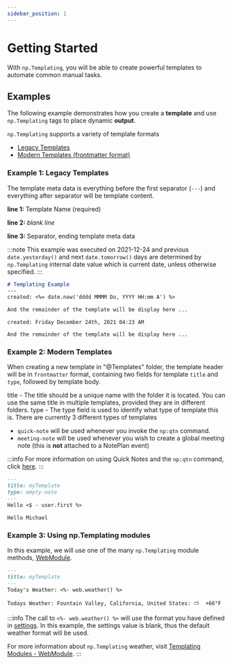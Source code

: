 ```yaml
---
sidebar_position: 1
---
```


# Getting Started

With `np.Templating`, you will be able to create powerful templates to automate common manual tasks.

## Examples

The following example demonstrates how you create a **template** and use `np.Templating` tags to place dynamic **output**.

`np.Templating` supports a variety of template formats

- [Legacy Templates](template-anatomy#template-configuration---legacy)
- [Modern Templates (frontmatter format)](template-anatomy#template-configuration---frontmatter)

### Example 1: Legacy Templates

The template meta data is everything before the first separator (`---`) and everything after separator will be template content.

**line 1:** Template Name (required)

**line 2:** _blank line_

**line 3:** Separator, ending template meta data

:::note
This example was executed on 2021-12-24 and previous `date.yesterday()` and next `date.tomorrow()` days are determined by `np.Templating` internal date value which is current date, unless otherwise specified.
:::


<Tabs>
  <TabItem value="template" label="Template" default>

```markdown
# Templating Example
---
created: <%= date.now('dddd MMMM Do, YYYY HH:mm A') %>

And the remainder of the template will be display here ...
```

  </TabItem>
  <TabItem value="output" label="Output">

```text
created: Friday December 24th, 2021 04:23 AM

And the remainder of the template will be display here ...
```

  </TabItem>

</Tabs>

### Example 2: Modern Templates
When creating a new template in "@Templates" folder, the template header will be in `frontmatter` format, containing two fields for template `title` and `type`, followed by template body.

title - The title should be a unique name with the folder it is located. You can use the same title in multiple templates, provided they are in different folders.
type - The type field is used to identify what type of template this is.  There are currently 3 different types of templates
- `quick-note` will be used whenever you invoke the `np:qtn` command.
- `meeting-note` will be used whenever you wish to create a global meeting note (this is **not** attached to a NotePlan event)

:::info
For more information on using Quick Notes and the `np:qtn` command, click [here](/docs/templating-commands/quick-notes/).
:::

<Tabs>
  <TabItem value="template" label="Template" default>

```markdown
---
title: myTemplate
type: empty-note
---
Hello <$ - user.first %>
```

  </TabItem>
  <TabItem value="output" label="Output">

```text
Hello Michael
```

  </TabItem>

</Tabs>

### Example 3: Using np.Templating modules
In this example, we will use one of the many `np.Templating` module methods, [WebModule](/docs/templating-modules/web-module).

<Tabs>
  <TabItem value="template" label="Template" default>

```markdown
---
title: myTemplate
---
Today's Weather: <%- web.weather() %>
```

  </TabItem>
  <TabItem value="output" label="Output">

```text
Todays Weather: Fountain Valley, California, United States: ⛅️  +66°F
```

  </TabItem>

</Tabs>

:::info
The call to `<%- web.weather() %>` will use the format you have defined in [settings](/docs/settings). In this example, the settings value is blank, thus the default weather format will be used.

For more information about `np.Templating` weather, visit [Templating Modules - WebModule](/docs/templating-modules/web-module).
:::
